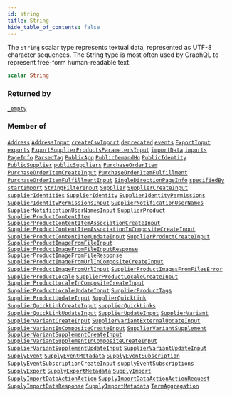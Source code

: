 ```yaml
---
id: string
title: String
hide_table_of_contents: false
---
```








The `String` scalar type represents textual data, represented as UTF-8 character sequences. The String type is most often used by GraphQL to represent free-form human-readable text.

```graphql
scalar String
```




### Returned by

[`_empty`](/supply/api/graphql-admin/reference/queries/empty)  <Badge class="secondary" text="query"/>

### Member of

[`Address`](/supply/api/graphql-admin/reference/objects/address)  <Badge class="secondary" text="object"/><Bullet />[`AddressInput`](/supply/api/graphql-admin/reference/inputs/address-input)  <Badge class="secondary" text="input"/><Bullet />[`createCsvImport`](/supply/api/graphql-admin/reference/mutations/create-csv-import)  <Badge class="secondary" text="mutation"/><Bullet />[`deprecated`](/supply/api/graphql-admin/reference/directives/deprecated)  <Badge class="secondary" text="directive"/><Bullet />[`events`](/supply/api/graphql-admin/reference/queries/events)  <Badge class="secondary" text="query"/><Bullet />[`ExportInput`](/supply/api/graphql-admin/reference/inputs/export-input)  <Badge class="secondary" text="input"/><Bullet />[`exports`](/supply/api/graphql-admin/reference/queries/exports)  <Badge class="secondary" text="query"/><Bullet />[`ExportSupplierProductsParametersInput`](/supply/api/graphql-admin/reference/inputs/export-supplier-products-parameters-input)  <Badge class="secondary" text="input"/><Bullet />[`importData`](/supply/api/graphql-admin/reference/queries/import-data)  <Badge class="secondary" text="query"/><Bullet />[`imports`](/supply/api/graphql-admin/reference/queries/imports)  <Badge class="secondary" text="query"/><Bullet />[`PageInfo`](/supply/api/graphql-admin/reference/objects/page-info)  <Badge class="secondary" text="object"/><Bullet />[`ParsedTag`](/supply/api/graphql-admin/reference/objects/parsed-tag)  <Badge class="secondary" text="object"/><Bullet />[`PublicApp`](/supply/api/graphql-admin/reference/objects/public-app)  <Badge class="secondary" text="object"/><Bullet />[`PublicDemandHq`](/supply/api/graphql-admin/reference/objects/public-demand-hq)  <Badge class="secondary" text="object"/><Bullet />[`PublicIdentity`](/supply/api/graphql-admin/reference/objects/public-identity)  <Badge class="secondary" text="object"/><Bullet />[`PublicSupplier`](/supply/api/graphql-admin/reference/objects/public-supplier)  <Badge class="secondary" text="object"/><Bullet />[`publicSuppliers`](/supply/api/graphql-admin/reference/queries/public-suppliers)  <Badge class="secondary" text="query"/><Bullet />[`PurchaseOrderItem`](/supply/api/graphql-admin/reference/objects/purchase-order-item)  <Badge class="secondary" text="object"/><Bullet />[`PurchaseOrderItemCreateInput`](/supply/api/graphql-admin/reference/inputs/purchase-order-item-create-input)  <Badge class="secondary" text="input"/><Bullet />[`PurchaseOrderItemFulfillment`](/supply/api/graphql-admin/reference/objects/purchase-order-item-fulfillment)  <Badge class="secondary" text="object"/><Bullet />[`PurchaseOrderItemFulfillmentInput`](/supply/api/graphql-admin/reference/inputs/purchase-order-item-fulfillment-input)  <Badge class="secondary" text="input"/><Bullet />[`SingleDirectionPageInfo`](/supply/api/graphql-admin/reference/objects/single-direction-page-info)  <Badge class="secondary" text="object"/><Bullet />[`specifiedBy`](/supply/api/graphql-admin/reference/directives/specified-by)  <Badge class="secondary" text="directive"/><Bullet />[`startImport`](/supply/api/graphql-admin/reference/mutations/start-import)  <Badge class="secondary" text="mutation"/><Bullet />[`StringFilterInput`](/supply/api/graphql-admin/reference/inputs/string-filter-input)  <Badge class="secondary" text="input"/><Bullet />[`Supplier`](/supply/api/graphql-admin/reference/objects/supplier)  <Badge class="secondary" text="object"/><Bullet />[`SupplierCreateInput`](/supply/api/graphql-admin/reference/inputs/supplier-create-input)  <Badge class="secondary" text="input"/><Bullet />[`supplierIdentities`](/supply/api/graphql-admin/reference/queries/supplier-identities)  <Badge class="secondary" text="query"/><Bullet />[`SupplierIdentity`](/supply/api/graphql-admin/reference/objects/supplier-identity)  <Badge class="secondary" text="object"/><Bullet />[`SupplierIdentityPermissions`](/supply/api/graphql-admin/reference/objects/supplier-identity-permissions)  <Badge class="secondary" text="object"/><Bullet />[`SupplierIdentityPermissionsInput`](/supply/api/graphql-admin/reference/inputs/supplier-identity-permissions-input)  <Badge class="secondary" text="input"/><Bullet />[`SupplierNotificationUserNames`](/supply/api/graphql-admin/reference/objects/supplier-notification-user-names)  <Badge class="secondary" text="object"/><Bullet />[`SupplierNotificationUserNamesInput`](/supply/api/graphql-admin/reference/inputs/supplier-notification-user-names-input)  <Badge class="secondary" text="input"/><Bullet />[`SupplierProduct`](/supply/api/graphql-admin/reference/objects/supplier-product)  <Badge class="secondary" text="object"/><Bullet />[`SupplierProductContentItem`](/supply/api/graphql-admin/reference/objects/supplier-product-content-item)  <Badge class="secondary" text="object"/><Bullet />[`SupplierProductContentItemAssociationCreateInput`](/supply/api/graphql-admin/reference/inputs/supplier-product-content-item-association-create-input)  <Badge class="secondary" text="input"/><Bullet />[`SupplierProductContentItemAssociationInCompositeCreateInput`](/supply/api/graphql-admin/reference/inputs/supplier-product-content-item-association-in-composite-create-input)  <Badge class="secondary" text="input"/><Bullet />[`SupplierProductContentItemUpdateInput`](/supply/api/graphql-admin/reference/inputs/supplier-product-content-item-update-input)  <Badge class="secondary" text="input"/><Bullet />[`SupplierProductCreateInput`](/supply/api/graphql-admin/reference/inputs/supplier-product-create-input)  <Badge class="secondary" text="input"/><Bullet />[`SupplierProductImageFromFileInput`](/supply/api/graphql-admin/reference/inputs/supplier-product-image-from-file-input)  <Badge class="secondary" text="input"/><Bullet />[`SupplierProductImageFromFileInputResponse`](/supply/api/graphql-admin/reference/objects/supplier-product-image-from-file-input-response)  <Badge class="secondary" text="object"/><Bullet />[`SupplierProductImageFromFileResponse`](/supply/api/graphql-admin/reference/objects/supplier-product-image-from-file-response)  <Badge class="secondary" text="object"/><Bullet />[`SupplierProductImageFromUrlInCompositeCreateInput`](/supply/api/graphql-admin/reference/inputs/supplier-product-image-from-url-in-composite-create-input)  <Badge class="secondary" text="input"/><Bullet />[`SupplierProductImageFromUrlInput`](/supply/api/graphql-admin/reference/inputs/supplier-product-image-from-url-input)  <Badge class="secondary" text="input"/><Bullet />[`SupplierProductImagesFromFilesError`](/supply/api/graphql-admin/reference/objects/supplier-product-images-from-files-error)  <Badge class="secondary" text="object"/><Bullet />[`SupplierProductLocale`](/supply/api/graphql-admin/reference/objects/supplier-product-locale)  <Badge class="secondary" text="object"/><Bullet />[`SupplierProductLocaleCreateInput`](/supply/api/graphql-admin/reference/inputs/supplier-product-locale-create-input)  <Badge class="secondary" text="input"/><Bullet />[`SupplierProductLocaleInCompositeCreateInput`](/supply/api/graphql-admin/reference/inputs/supplier-product-locale-in-composite-create-input)  <Badge class="secondary" text="input"/><Bullet />[`SupplierProductLocaleUpdateInput`](/supply/api/graphql-admin/reference/inputs/supplier-product-locale-update-input)  <Badge class="secondary" text="input"/><Bullet />[`SupplierProductTags`](/supply/api/graphql-admin/reference/objects/supplier-product-tags)  <Badge class="secondary" text="object"/><Bullet />[`SupplierProductUpdateInput`](/supply/api/graphql-admin/reference/inputs/supplier-product-update-input)  <Badge class="secondary" text="input"/><Bullet />[`SupplierQuickLink`](/supply/api/graphql-admin/reference/objects/supplier-quick-link)  <Badge class="secondary" text="object"/><Bullet />[`SupplierQuickLinkCreateInput`](/supply/api/graphql-admin/reference/inputs/supplier-quick-link-create-input)  <Badge class="secondary" text="input"/><Bullet />[`supplierQuickLinks`](/supply/api/graphql-admin/reference/queries/supplier-quick-links)  <Badge class="secondary" text="query"/><Bullet />[`SupplierQuickLinkUpdateInput`](/supply/api/graphql-admin/reference/inputs/supplier-quick-link-update-input)  <Badge class="secondary" text="input"/><Bullet />[`SupplierUpdateInput`](/supply/api/graphql-admin/reference/inputs/supplier-update-input)  <Badge class="secondary" text="input"/><Bullet />[`SupplierVariant`](/supply/api/graphql-admin/reference/objects/supplier-variant)  <Badge class="secondary" text="object"/><Bullet />[`SupplierVariantCreateInput`](/supply/api/graphql-admin/reference/inputs/supplier-variant-create-input)  <Badge class="secondary" text="input"/><Bullet />[`SupplierVariantExternalUpdateInput`](/supply/api/graphql-admin/reference/inputs/supplier-variant-external-update-input)  <Badge class="secondary" text="input"/><Bullet />[`SupplierVariantInCompositeCreateInput`](/supply/api/graphql-admin/reference/inputs/supplier-variant-in-composite-create-input)  <Badge class="secondary" text="input"/><Bullet />[`SupplierVariantSupplement`](/supply/api/graphql-admin/reference/objects/supplier-variant-supplement)  <Badge class="secondary" text="object"/><Bullet />[`SupplierVariantSupplementCreateInput`](/supply/api/graphql-admin/reference/inputs/supplier-variant-supplement-create-input)  <Badge class="secondary" text="input"/><Bullet />[`SupplierVariantSupplementInCompositeCreateInput`](/supply/api/graphql-admin/reference/inputs/supplier-variant-supplement-in-composite-create-input)  <Badge class="secondary" text="input"/><Bullet />[`SupplierVariantSupplementUpdateInput`](/supply/api/graphql-admin/reference/inputs/supplier-variant-supplement-update-input)  <Badge class="secondary" text="input"/><Bullet />[`SupplierVariantUpdateInput`](/supply/api/graphql-admin/reference/inputs/supplier-variant-update-input)  <Badge class="secondary" text="input"/><Bullet />[`SupplyEvent`](/supply/api/graphql-admin/reference/objects/supply-event)  <Badge class="secondary" text="object"/><Bullet />[`SupplyEventMetadata`](/supply/api/graphql-admin/reference/objects/supply-event-metadata)  <Badge class="secondary" text="object"/><Bullet />[`SupplyEventSubscription`](/supply/api/graphql-admin/reference/objects/supply-event-subscription)  <Badge class="secondary" text="object"/><Bullet />[`SupplyEventSubscriptionCreateInput`](/supply/api/graphql-admin/reference/inputs/supply-event-subscription-create-input)  <Badge class="secondary" text="input"/><Bullet />[`supplyEventSubscriptions`](/supply/api/graphql-admin/reference/queries/supply-event-subscriptions)  <Badge class="secondary" text="query"/><Bullet />[`SupplyExport`](/supply/api/graphql-admin/reference/objects/supply-export)  <Badge class="secondary" text="object"/><Bullet />[`SupplyExportMetadata`](/supply/api/graphql-admin/reference/objects/supply-export-metadata)  <Badge class="secondary" text="object"/><Bullet />[`SupplyImport`](/supply/api/graphql-admin/reference/objects/supply-import)  <Badge class="secondary" text="object"/><Bullet />[`SupplyImportDataActionAction`](/supply/api/graphql-admin/reference/objects/supply-import-data-action-action)  <Badge class="secondary" text="object"/><Bullet />[`SupplyImportDataActionActionRequest`](/supply/api/graphql-admin/reference/objects/supply-import-data-action-action-request)  <Badge class="secondary" text="object"/><Bullet />[`SupplyImportDataResponse`](/supply/api/graphql-admin/reference/objects/supply-import-data-response)  <Badge class="secondary" text="object"/><Bullet />[`SupplyImportMetadata`](/supply/api/graphql-admin/reference/objects/supply-import-metadata)  <Badge class="secondary" text="object"/><Bullet />[`TermAggregation`](/supply/api/graphql-admin/reference/objects/term-aggregation)  <Badge class="secondary" text="object"/>



